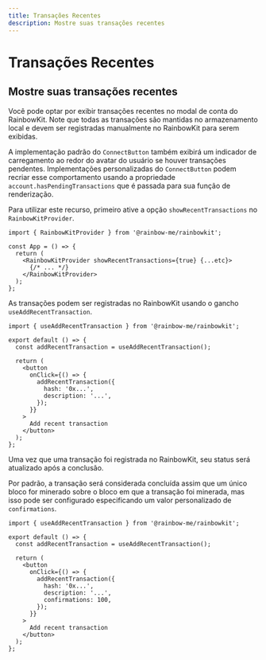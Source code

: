 ```yaml
---
title: Transações Recentes
description: Mostre suas transações recentes
---
```


# Transações Recentes

## Mostre suas transações recentes

Você pode optar por exibir transações recentes no modal de conta do RainbowKit. Note que todas as transações são mantidas no armazenamento local e devem ser registradas manualmente no RainbowKit para serem exibidas.

A implementação padrão do `ConnectButton` também exibirá um indicador de carregamento ao redor do avatar do usuário se houver transações pendentes. Implementações personalizadas do `ConnectButton` podem recriar esse comportamento usando a propriedade `account.hasPendingTransactions` que é passada para sua função de renderização.

Para utilizar este recurso, primeiro ative a opção `showRecentTransactions` no `RainbowKitProvider`.

```tsx
import { RainbowKitProvider } from '@rainbow-me/rainbowkit';

const App = () => {
  return (
    <RainbowKitProvider showRecentTransactions={true} {...etc}>
      {/* ... */}
    </RainbowKitProvider>
  );
};
```

As transações podem ser registradas no RainbowKit usando o gancho `useAddRecentTransaction`.

```tsx
import { useAddRecentTransaction } from '@rainbow-me/rainbowkit';

export default () => {
  const addRecentTransaction = useAddRecentTransaction();

  return (
    <button
      onClick={() => {
        addRecentTransaction({
          hash: '0x...',
          description: '...',
        });
      }}
    >
      Add recent transaction
    </button>
  );
};
```

Uma vez que uma transação foi registrada no RainbowKit, seu status será atualizado após a conclusão.

Por padrão, a transação será considerada concluída assim que um único bloco for minerado sobre o bloco em que a transação foi minerada, mas isso pode ser configurado especificando um valor personalizado de `confirmations`.

```tsx
import { useAddRecentTransaction } from '@rainbow-me/rainbowkit';

export default () => {
  const addRecentTransaction = useAddRecentTransaction();

  return (
    <button
      onClick={() => {
        addRecentTransaction({
          hash: '0x...',
          description: '...',
          confirmations: 100,
        });
      }}
    >
      Add recent transaction
    </button>
  );
};
```
